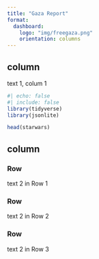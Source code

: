 ```yaml
---
title: "Gaza Report"
format:
  dashboard:
    logo: "img/freegaza.png"
    orientation: columns
---
```


## column {width="25%"}
text 1, colum 1
```r
#| echo: false
#| include: false
library(tidyverse)
library(jsonlite)
```

```r
head(starwars)
```

## column {width="75%"}

### Row {height="10%"}
text 2 in Row 1

### Row {height="70%"}
text 2 in Row 2

### Row {height="20%"}
text 2 in Row 3
